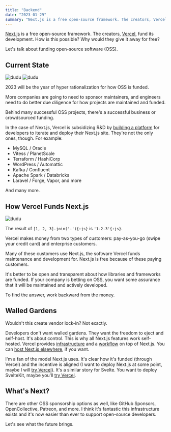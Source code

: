```yaml
---
title: "Backend"
date: "2023-01-29"
summary: "Next.js is a free open-source framework. The creators, Vercel, fund its development. How is this possible?"
---
```


[Next.js](http://nextjs.org/) is a free open-source framework. The creators, [Vercel](https://vercel.com/product-tour), fund its development. How is this possible? Why would they give it away for free?

Let's talk about funding open-source software (OSS).

## Current State

![dudu](/images/backend/neon.png)
![dudu](/images/home/killa.jpg)

2023 will be the year of hyper rationalization for how OSS is funded.

More companies are going to need to sponsor maintainers, and engineers need to do better due diligence for how projects are maintained and funded.

Behind many successful OSS projects, there's a successful business or crowdsourced funding.

In the case of Next.js, Vercel is subsidizing R&D by [building a platform](https://vercel.com/docs/concepts/next.js/overview) for developers to iterate and deploy their Next.js site. They're not the only ones, though. For example:

- MySQL / Oracle
- Vitess / PlanetScale
- Terraform / HashiCorp
- WordPress / Automattic
- Kafka / Confluent
- Apache Spark / Databricks
- Laravel / Forge, Vapor, and more

And many more.

## How Vercel Funds Next.js

![dudu](/images/backend/og.png)

The result of `[1, 2, 3].join('-'){:js}` is `'1-2-3'{:js}`.

Vercel makes money from two types of customers: pay-as-you-go (swipe your credit card) and enterprise customers.

Many of these customers use Next.js, the software Vercel funds maintenance and development for. Next.js is free because of these paying customers.

It's better to be open and transparent about how libraries and frameworks are funded. If your company is betting on OSS, you want some assurance that it will be maintained and actively developed.

To find the answer, work backward from the money.

## Walled Gardens

Wouldn't this create vendor lock-in? Not exactly.

Developers don't want walled gardens. They want the freedom to eject and self-host. It's about control. This is why all Next.js features work self-hosted. Vercel provides [infrastructure](https://vercel.com/enterprise) and a [workflow](https://vercel.com/workflow) on top of Next.js. You can [host Next.js elsewhere](https://nextjs.org/docs/deployment#self-hosting), if you want.

I'm a fan of the model Next.js uses. It's clear how it's funded (through Vercel) and the incentive is aligned (I want to deploy Next.js at some point, maybe I will [try Vercel](https://vercel.com/templates/next.js)). It's a similar story for Svelte. You want to deploy SvelteKit, maybe you'll [try Vercel](https://vercel.com/templates/svelte).

## What's Next?

There are other OSS sponsorship options as well, like GitHub Sponsors, OpenCollective, Patreon, and more. I think it's fantastic this infrastructure exists and it's now easier than ever to support open-source developers.

Let's see what the future brings.
